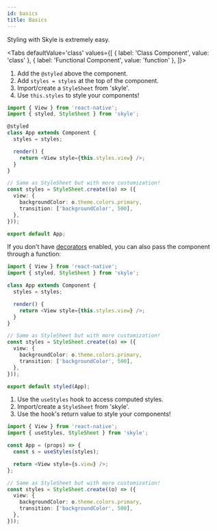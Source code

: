 ```yaml
---
id: basics
title: Basics
---
```



Styling with Skyle is extremely easy.

<Tabs
  defaultValue='class'
  values={[
    { label: 'Class Component', value: 'class' },
    { label: 'Functional Component', value: 'function' },
  ]}>
  <TabItem value='class'>

1. Add the `@styled` above the component.
2. Add `styles = styles` at the top of the component.
3. Import/create a `StyleSheet` from 'skyle'.
4. Use `this.styles` to style your components!

```ts
import { View } from 'react-native';
import { styled, StyleSheet } from 'skyle';

@styled
class App extends Component {
  styles = styles;

  render() {
    return <View style={this.styles.view} />;
  }
}

// Same as StyleSheet but with more customization!
const styles = StyleSheet.create((o) => ({
  view: {
    backgroundColor: o.theme.colors.primary,
    transition: ['backgroundColor', 500],
  },
}));

export default App;
```

If you don't have [decorators](/docs/get-started#enabling-decorators) enabled, you can also pass the component through a function:

```ts {20}
import { View } from 'react-native';
import { styled, StyleSheet } from 'skyle';

class App extends Component {
  styles = styles;

  render() {
    return <View style={this.styles.view} />;
  }
}

// Same as StyleSheet but with more customization!
const styles = StyleSheet.create((o) => ({
  view: {
    backgroundColor: o.theme.colors.primary,
    transition: ['backgroundColor', 500],
  },
}));

export default styled(App);
```

  </TabItem>
  <TabItem value='function'>

1. Use the `useStyles` hook to access computed styles.
2. Import/create a `StyleSheet` from 'skyle'.
3. Use the hook's return value to style your components!

```ts
import { View } from 'react-native';
import { useStyles, StyleSheet } from 'skyle';

const App = (props) => {
  const s = useStyles(styles);

  return <View style={s.view} />;
};

// Same as StyleSheet but with more customization!
const styles = StyleSheet.create((o) => ({
  view: {
    backgroundColor: o.theme.colors.primary,
    transition: ['backgroundColor', 500],
  },
}));
```

  </TabItem>
</Tabs>
